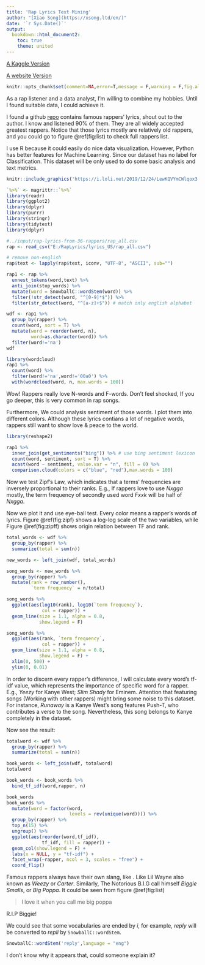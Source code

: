 ```yaml
---
title: 'Rap Lyrics Text Mining'
author: "[Xiao Song](https://xsong.ltd/en/)"
date: '`r Sys.Date()`'
output:
  bookdown::html_document2:
    toc: true
    theme: united
---
```


[A Kaggle Version](https://www.kaggle.com/rikdifos/rap-lyrics-text-ming)

[A website Version](https://www.kaggle.com/rikdifos/rap-lyrics-text-ming)

```r
knitr::opts_chunk$set(comment=NA,error=T,message = F,warning = F,fig.align='center',out.width ='90%')
```



As a rap listener and a data analyst, I'm willing to combine my hobbies. Until I found suitable data, I could achieve it. 

I found a github [repo](https://github.com/fpaupier/RapLyrics-Scraper) contains famous rappers' lyrics, shout out to the author. I know and listened 90% of them. They are all widely accepted greatest rappers. Notice that those lyrics mostly are relatively old rappers, and you could go to figure \@ref(fig:list) to check full rappers list. 

I use R because it could easily do nice data visualization. However, Python has better features for Machine Learning. Since our dataset has no label for Classification. This dataset will be only used to do some basic analysis and text metrics.

```r
knitr::include_graphics('https://i.loli.net/2019/12/24/LewKQVYmCWlqox3.gif')
```

```r
`%>%` <- magrittr::`%>%`
library(readr)
library(ggplot2)
library(dplyr)
library(purrr)
library(stringr)
library(tidytext)
library(dplyr)
```

```r
#../input/rap-lyrics-from-36-rappers/rap_all.csv
rap <- read_csv("E:/RapLyrics/lyrics_US/rap_all.csv")
```


```r
# remove non-english
rap$text <- lapply(rap$text, iconv, "UTF-8", "ASCII", sub="")

rap1 <- rap %>%
  unnest_tokens(word,text) %>% 
  anti_join(stop_words) %>% 
  mutate(word = SnowballC::wordStem(word)) %>% 
  filter(!str_detect(word, "^[0-9]*$")) %>%
  filter(str_detect(word, "^[a-z]+$")) # match only english alphabet

wdf <- rap1 %>%
  group_by(rapper) %>% 
  count(word, sort = T) %>% 
  mutate(word = reorder(word, n),
         word=as.character(word)) %>% 
  filter(word!='na') 
wdf
```



```r
library(wordcloud)
rap1 %>%
  count(word) %>%
  filter(word!='na',word!='00a0') %>% 
  with(wordcloud(word, n, max.words = 100))
```

Wow! Rappers really love N-words and F-words. Don't feel shocked, If you go deeper, this is very common in rap songs.

Furthermore, We could analysis sentiment of those words. I plot them into different colors. Although these lyrics contians a lot of negative words, rappers still want to show love & peace to the world.

```r
library(reshape2)

rap1 %>%
  inner_join(get_sentiments("bing")) %>% # use bing sentiment lexicon
  count(word, sentiment, sort = T) %>%
  acast(word ~ sentiment, value.var = "n", fill = 0) %>%
  comparison.cloud(colors = c("blue", "red"),max.words = 100)
```

Now we test Zipf's Law, which indicates that a terms' frequencies are inversely proportional to their ranks. E.g., If rappers love to use *Nxgga* mostly, the term frequency of secondly used word  *Fxxk* will be half of  *Nxgga*. 


Now we plot it and use eye-ball test. Every color means a rapper's words of lyrics. Figure \@ref(fig:zipf) shows a log-log scale of the two variables, while Figure \@ref(fig:zipff) shows origin relation between TF and rank.


```r
total_words <- wdf %>% 
  group_by(rapper) %>% 
  summarize(total = sum(n))

new_words <- left_join(wdf, total_words)

song_words <- new_words %>% 
  group_by(rapper) %>% 
  mutate(rank = row_number(), 
         `term frequency` = n/total)

song_words %>% 
  ggplot(aes(log10(rank), log10(`term frequency`),
             col = rapper)) + 
  geom_line(size = 1.1, alpha = 0.8,
            show.legend = F) 
```

```r
song_words %>% 
  ggplot(aes(rank, `term frequency`,
             col = rapper)) + 
  geom_line(size = 1.1, alpha = 0.8, 
            show.legend = F) +
  xlim(0, 500) +
  ylim(0, 0.01)
```

In order to discern every rapper's difference, I will calculate every word's tf-idf value, which represents the importance of specific word for a rapper. E.g., *Yeezy* for Kanye West; *Slim Shady* for Eminem. Attention that featuring songs (Working with other rappers) might bring some noise to this dataset. For instance, *Runaway* is a Kanye West's song features Push-T, who contributes a verse to the song. Nevertheless, this song belongs to Kanye completely in the dataset.

Now see the result:

```r
totalword <- wdf %>% 
  group_by(rapper) %>% 
  summarize(total = sum(n))

book_words <- left_join(wdf, totalword)
totalword

book_words <- book_words %>%
  bind_tf_idf(word,rapper, n)

book_words
book_words %>%
  mutate(word = factor(word,
                       levels = rev(unique(word)))) %>% 
  group_by(rapper) %>% 
  top_n(15) %>% 
  ungroup() %>%
  ggplot(aes(reorder(word,tf_idf), 
             tf_idf, fill = rapper)) +
  geom_col(show.legend = F) +
  labs(x = NULL, y = "tf-idf") +
  facet_wrap(~rapper, ncol = 3, scales = "free") +
  coord_flip()
```

Famous rappers always have their own slang, like . Like Lil Wayne also known as *Weezy* or *Carter*. Similarly, The Notorious B.I.G call himself *Biggie Smalls*, or *Big Poppa*. It could be seen from figure \@ref(fig:list)

> I love it when you call me big poppa



R.I.P Biggie!



We could see that some vocabularies are ended by *i*, for example, *reply* will be converted to *repli* by `SnowballC::wordStem`.

```r
SnowballC::wordStem('reply',language = "eng")
```

I don't know why it appears that, could someone explain it?

